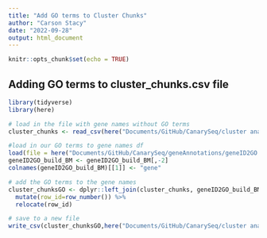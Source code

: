 ```yaml
---
title: "Add GO terms to Cluster Chunks"
author: "Carson Stacy"
date: "2022-09-28"
output: html_document
---
```


```r
knitr::opts_chunk$set(echo = TRUE)
```

## Adding GO terms to cluster_chunks.csv file

```r
library(tidyverse)
library(here)
```


```r
# load in the file with gene names without GO terms
cluster_chunks <- read_csv(here("Documents/GitHub/CanarySeq/cluster analysis/cluster_chunks.csv"))[,-1] #removing row numbers

#load in our GO terms to gene names df
load(file = here("Documents/GitHub/CanarySeq/geneAnnotations/geneID2GO.RData"))
geneID2GO_build_BM <- geneID2GO_build_BM[,-2]
colnames(geneID2GO_build_BM)[[1]] <- "gene"
```

```r
# add the GO terms to the gene names
cluster_chunksGO <- dplyr::left_join(cluster_chunks, geneID2GO_build_BM, by="gene") %>%
  mutate(row_id=row_number()) %>%
  relocate(row_id)
```

```r
# save to a new file
write_csv(cluster_chunksGO,here("Documents/GitHub/CanarySeq/cluster analysis/cluster_chunks_GO.csv"))
```


